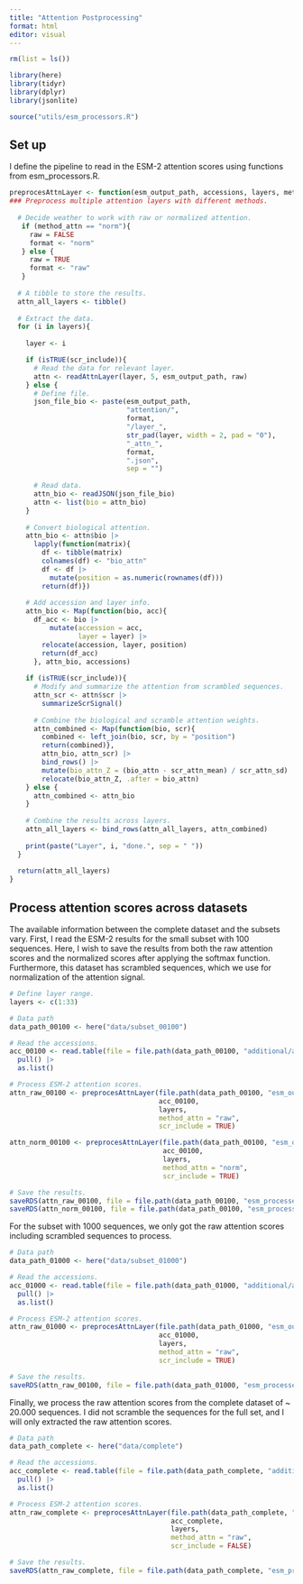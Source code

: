 ```yaml
---
title: "Attention Postprocessing"
format: html
editor: visual
---
```


```r
rm(list = ls())

library(here)
library(tidyr)
library(dplyr)
library(jsonlite)

source("utils/esm_processors.R")
```

## Set up

I define the pipeline to read in the ESM-2 attention scores using functions from esm_processors.R.

```r
preprocesAttnLayer <- function(esm_output_path, accessions, layers, method_attn, scr_include = TRUE){
### Preprocess multiple attention layers with different methods.  
  
  # Decide weather to work with raw or normalized attention. 
   if (method_attn == "norm"){
     raw = FALSE
     format <- "norm"
   } else {
     raw = TRUE
     format <- "raw"
   }
  
  # A tibble to store the results.
  attn_all_layers <- tibble()
  
  # Extract the data.
  for (i in layers){
    
    layer <- i

    if (isTRUE(scr_include)){
      # Read the data for relevant layer.
      attn <- readAttnLayer(layer, 5, esm_output_path, raw)
    } else {
      # Define file.
      json_file_bio <- paste(esm_output_path,
                             "attention/",
                             format,
                             "/layer_",
                             str_pad(layer, width = 2, pad = "0"),
                             "_attn_",
                             format,
                             ".json",
                             sep = "")
      
      # Read data.
      attn_bio <- readJSON(json_file_bio)
      attn <- list(bio = attn_bio)
    }
    
    # Convert biological attention. 
    attn_bio <- attn$bio |>
      lapply(function(matrix){
        df <- tibble(matrix)
        colnames(df) <- "bio_attn"
        df <- df |>
          mutate(position = as.numeric(rownames(df)))
        return(df)})
    
    # Add accession and layer info.
    attn_bio <- Map(function(bio, acc){
      df_acc <- bio |>
          mutate(accession = acc,
                 layer = layer) |>
        relocate(accession, layer, position)
        return(df_acc)
      }, attn_bio, accessions)
    
    if (isTRUE(scr_include)){
      # Modify and summarize the attention from scrambled sequences.
      attn_scr <- attn$scr |> 
        summarizeScrSignal()
      
      # Combine the biological and scramble attention weights.
      attn_combined <- Map(function(bio, scr){
        combined <- left_join(bio, scr, by = "position")
        return(combined)},
        attn_bio, attn_scr) |>
        bind_rows() |>
        mutate(bio_attn_Z = (bio_attn - scr_attn_mean) / scr_attn_sd) |>
        relocate(bio_attn_Z, .after = bio_attn)
    } else {
      attn_combined <- attn_bio
    }
      
    # Combine the results across layers.
    attn_all_layers <- bind_rows(attn_all_layers, attn_combined)
      
    print(paste("Layer", i, "done.", sep = " "))
  }
  
  return(attn_all_layers)
}
```

## Process attention scores across datasets

The available information between the complete dataset and the subsets vary. First, I read the ESM-2 results for the small subset with 100 sequences. Here, I wish to save the results from both the raw attention scores and the normalized scores after applying the softmax function. Furthermore, this dataset has scrambled sequences, which we use for normalization of the attention signal. 

```r
# Define layer range.
layers <- c(1:33)

# Data path
data_path_00100 <- here("data/subset_00100")

# Read the accessions.
acc_00100 <- read.table(file = file.path(data_path_00100, "additional/accessions.txt")) |>
  pull() |>
  as.list()

# Process ESM-2 attention scores.
attn_raw_00100 <- preprocesAttnLayer(file.path(data_path_00100, "esm_output/"), 
                                     acc_00100,
                                     layers,
                                     method_attn = "raw",
                                     scr_include = TRUE)

attn_norm_00100 <- preprocesAttnLayer(file.path(data_path_00100, "esm_output/"),
                                      acc_00100,
                                      layers,
                                      method_attn = "norm",
                                      scr_include = TRUE)

# Save the results.
saveRDS(attn_raw_00100, file = file.path(data_path_00100, "esm_processed/attn_raw.rds"))
saveRDS(attn_norm_00100, file = file.path(data_path_00100, "esm_processed/attn_norm.rds"))
```

For the subset with 1000 sequences, we only got the raw attention scores including scrambled sequences to process. 

```r
# Data path
data_path_01000 <- here("data/subset_01000")

# Read the accessions.
acc_01000 <- read.table(file = file.path(data_path_01000, "additional/accessions.txt")) |>
  pull() |>
  as.list()

# Process ESM-2 attention scores.
attn_raw_01000 <- preprocesAttnLayer(file.path(data_path_01000, "esm_output/"), 
                                     acc_01000,
                                     layers,
                                     method_attn = "raw",
                                     scr_include = TRUE)

# Save the results.
saveRDS(attn_raw_00100, file = file.path(data_path_01000, "esm_processed/attn_raw.rds"))
```

Finally, we process the raw attention scores from the complete dataset of ~ 20.000 sequences. I did not scramble the sequences for the full set, and I will only extracted the raw attention scores.

```r
# Data path
data_path_complete <- here("data/complete")

# Read the accessions.
acc_complete <- read.table(file = file.path(data_path_complete, "additional/accessions_sp_cropped.txt")) |>
  pull() |>
  as.list()

# Process ESM-2 attention scores.
attn_raw_complete <- preprocesAttnLayer(file.path(data_path_complete, "esm_output/"),
                                        acc_complete,
                                        layers,
                                        method_attn = "raw",
                                        scr_include = FALSE)

# Save the results.
saveRDS(attn_raw_complete, file = file.path(data_path_complete, "esm_processed/attn_raw.rds"))
```
